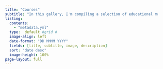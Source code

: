 ```yaml
---
title: "Courses"
subtitle: "In this gallery, I'm compiling a selection of educational materials I've created over the years. <br> <br> I specialize in teaching applied statistics and programming using R and Stata for social scientists at the undergraduate, masters, and doctoral level - both in German and in English. If you're looking for a dedicated instructor, feel free to reach out – I'd be happy to collaborate with you!"
listing:
  contents:
    - "metadata.yml"
  type:  default #grid #
  image-align: left
  date-format: "DD MMMM YYYY"
  fields: [title, subtitle, image, description]
  sort: "date desc"
  image-height: 100%
page-layout: full
---
```



<!-- [Table export using in Stata's esttab](/courses/Stata_BIBB/index.html) -->

<!-- 
https://openscapes.org/blog 
https://github.com/Openscapes/website-new/tree/main

https://silviacanelon.com/blog/2023-09-29-hello-quarto/#partials
-->